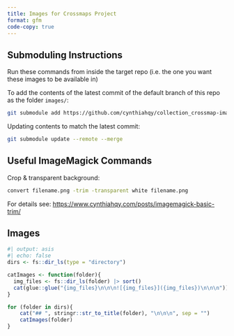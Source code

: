 ```yaml
---
title: Images for Crossmaps Project
format: gfm
code-copy: true
---
```


## Submoduling Instructions

Run these commands from inside the target repo (i.e. the one you want these images to be available in)

To add the contents of the latest commit of the default branch of this repo as the folder `images/`:

```zsh
git submodule add https://github.com/cynthiahqy/collection_crossmap-images.git images
```

Updating contents to match the latest commit:

```zsh
git submodule update --remote --merge
```

## Useful ImageMagick Commands

Crop & transparent background:

```zsh
convert filename.png -trim -transparent white filename.png
```

For details see: <https://www.cynthiahqy.com/posts/imagemagick-basic-trim/>






## Images
```r
#| output: asis
#| echo: false
dirs <- fs::dir_ls(type = "directory")

catImages <- function(folder){
  img_files <- fs::dir_ls(folder) |> sort()
  cat(glue::glue("{img_files}\n\n\n![{img_files}]({img_files})\n\n\n"))
}

for (folder in dirs){
    cat("## ", stringr::str_to_title(folder), "\n\n\n", sep = "")
    catImages(folder)
}
```